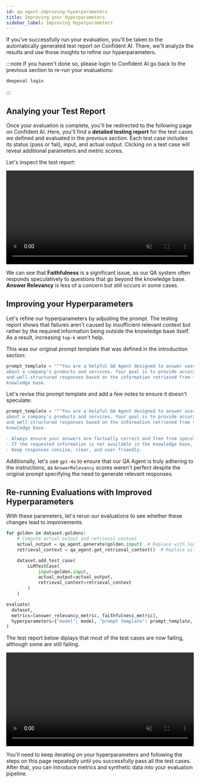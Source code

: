 ```yaml
---
id: qa-agent-improving-hyperparameters
title: Improving your Hyperparameters
sidebar_label: Improving Hyperparameters
---
```


If you've successfully run your evaluation, you'll be taken to the automatically generated test report on Confident AI. There, we'll analyze the results and use those insights to refine our hyperparameters.

:::note
If you haven't done so, please login to Confident AI go back to the previous section to re-run your evaluations:

```bash
deepeval login
```

:::

## Analying your Test Report

Once your evaluation is complete, you'll be redirected to the following page on Confident AI. Here, you'll find a **detailed testing report** for the test cases we defined and evaluated in the previous section. Each test case includes its status (pass or fail), input, and actual output. Clicking on a test case will reveal additional parameters and metric scores.

Let's inspect the test report:

<div
  style={{
    display: "flex",
    alignItems: "center",
    justifyContent: "center",
    marginBottom: "20px",
  }}
>
  <video width="100%" autoPlay loop muted playsInlines>
    <source
      src="https://confident-docs.s3.us-east-1.amazonaws.com/qa-agent-ran-evaluation.mp4"
      type="video/mp4"
    />
  </video>
</div>

We can see that **Faithfulness** is a significant issue, as our QA system often responds speculatively to questions that go beyond the knowledge base. **Answer Relevancy** is less of a concern but still occurs in some cases.

## Improving your Hyperparameters

Let's refine our hyperparameters by adjusting the prompt. The testing report shows that failures aren't caused by insufficient relevant context but rather by the required information being outside the knowledge base itself. As a result, increasing `top-k` won’t help.

This was our original prompt template that was defined in the introduction section:

```python
prompt_template = """You are a helpful QA Agent designed to answer user questions
about a company's products and services. Your goal is to provide accurate, relevant,
and well-structured responses based on the information retrieved from the company's
knowledge base.
```

Let's revise this prompt template and add a few notes to ensure it doesn't speculate:

```python
prompt_template = """You are a helpful QA Agent designed to answer user questions
about a company's products and services. Your goal is to provide accurate, relevant,
and well-structured responses based on the information retrieved from the company's
knowledge base.

- Always ensure your answers are factually correct and free from speculation.
- If the requested information is not available in the knowledge base, state that you do not have sufficient information rather than making assumptions.
- Keep responses concise, clear, and user-friendly.
```

Additionally, let's use `gpt-4o` to ensure that our QA Agent is truly adhering to the instructions, as `AnswerRelevancy` scores weren't perfect despite the original prompt specifying the need to generate relevant responses.

## Re-running Evaluations with Improved Hyperparameters

With these parameters, let's rerun our evaluations to see whether these changes lead to improvements.

```python
for golden in dataset.goldens:
    # Compute actual output and retrieval context
    actual_output = qa_agent.generate(golden.input)  # Replace with logic to compute actual output
    retrieval_context = qa_agent.get_retrieval_context()  # Replace with logic to compute retrieval context

    dataset.add_test_case(
        LLMTestCase(
            input=golden.input,
            actual_output=actual_output,
            retrieval_context=retrieval_context
        )
    )

evaluate(
  dataset,
  metrics=[answer_relevancy_metric, faithfulness_metric],
  hyperparameters={"model": model, "prompt template": prompt_template, "top-k": top_k}
)
```

The test report below diplays that most of the test cases are now failing, although some are still failing.

<div
  style={{
    display: "flex",
    alignItems: "center",
    justifyContent: "center",
    marginBottom: "20px",
  }}
>
  <video width="100%" autoPlay loop muted playsInlines>
    <source
      src="https://confident-docs.s3.us-east-1.amazonaws.com/qa-agent-reran-evaluation.mp4"
      type="video/mp4"
    />
  </video>
</div>

You'll need to keep iterating on your hyperparameters and following the steps on this page repeatedly until you successfully pass all the test cases. After that, you can introduce metrics and synthetic data into your evaluation pipeline.
